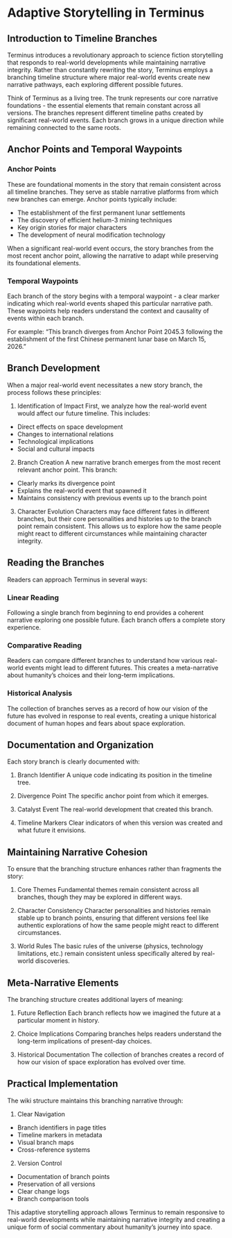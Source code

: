 # Adaptive Storytelling in Terminus

## Introduction to Timeline Branches

Terminus introduces a revolutionary approach to science fiction storytelling that responds to real-world developments while maintaining narrative integrity. Rather than constantly rewriting the story, Terminus employs a branching timeline structure where major real-world events create new narrative pathways, each exploring different possible futures.

Think of Terminus as a living tree. The trunk represents our core narrative foundations - the essential elements that remain constant across all versions. The branches represent different timeline paths created by significant real-world events. Each branch grows in a unique direction while remaining connected to the same roots.

## Anchor Points and Temporal Waypoints

### Anchor Points
These are foundational moments in the story that remain consistent across all timeline branches. They serve as stable narrative platforms from which new branches can emerge. Anchor points typically include:

- The establishment of the first permanent lunar settlements
- The discovery of efficient helium-3 mining techniques
- Key origin stories for major characters
- The development of neural modification technology

When a significant real-world event occurs, the story branches from the most recent anchor point, allowing the narrative to adapt while preserving its foundational elements.

### Temporal Waypoints
Each branch of the story begins with a temporal waypoint - a clear marker indicating which real-world events shaped this particular narrative path. These waypoints help readers understand the context and causality of events within each branch.

For example:
"This branch diverges from Anchor Point 2045.3 following the establishment of the first Chinese permanent lunar base on March 15, 2026."

## Branch Development

When a major real-world event necessitates a new story branch, the process follows these principles:

1. Identification of Impact
First, we analyze how the real-world event would affect our future timeline. This includes:
- Direct effects on space development
- Changes to international relations
- Technological implications
- Social and cultural impacts

2. Branch Creation
A new narrative branch emerges from the most recent relevant anchor point. This branch:
- Clearly marks its divergence point
- Explains the real-world event that spawned it
- Maintains consistency with previous events up to the branch point

3. Character Evolution
Characters may face different fates in different branches, but their core personalities and histories up to the branch point remain consistent. This allows us to explore how the same people might react to different circumstances while maintaining character integrity.

## Reading the Branches

Readers can approach Terminus in several ways:

### Linear Reading
Following a single branch from beginning to end provides a coherent narrative exploring one possible future. Each branch offers a complete story experience.

### Comparative Reading
Readers can compare different branches to understand how various real-world events might lead to different futures. This creates a meta-narrative about humanity's choices and their long-term implications.

### Historical Analysis
The collection of branches serves as a record of how our vision of the future has evolved in response to real events, creating a unique historical document of human hopes and fears about space exploration.

## Documentation and Organization

Each story branch is clearly documented with:

1. Branch Identifier
A unique code indicating its position in the timeline tree.

2. Divergence Point
The specific anchor point from which it emerges.

3. Catalyst Event
The real-world development that created this branch.

4. Timeline Markers
Clear indicators of when this version was created and what future it envisions.

## Maintaining Narrative Cohesion

To ensure that the branching structure enhances rather than fragments the story:

1. Core Themes
Fundamental themes remain consistent across all branches, though they may be explored in different ways.

2. Character Consistency
Character personalities and histories remain stable up to branch points, ensuring that different versions feel like authentic explorations of how the same people might react to different circumstances.

3. World Rules
The basic rules of the universe (physics, technology limitations, etc.) remain consistent unless specifically altered by real-world discoveries.

## Meta-Narrative Elements

The branching structure creates additional layers of meaning:

1. Future Reflection
Each branch reflects how we imagined the future at a particular moment in history.

2. Choice Implications
Comparing branches helps readers understand the long-term implications of present-day choices.

3. Historical Documentation
The collection of branches creates a record of how our vision of space exploration has evolved over time.

## Practical Implementation

The wiki structure maintains this branching narrative through:

1. Clear Navigation
- Branch identifiers in page titles
- Timeline markers in metadata
- Visual branch maps
- Cross-reference systems

2. Version Control
- Documentation of branch points
- Preservation of all versions
- Clear change logs
- Branch comparison tools

This adaptive storytelling approach allows Terminus to remain responsive to real-world developments while maintaining narrative integrity and creating a unique form of social commentary about humanity's journey into space.